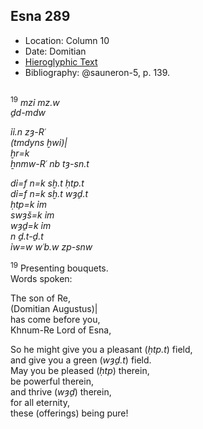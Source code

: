 ## Esna 289 {-}  
  
<style>  
  
  .col2 {  
    columns: 2 320px;         /* number of columns and width in pixels*/  
    -webkit-columns: 2 320px; /* chrome, safari */  
    -moz-columns: 2 320px;    /* firefox */  
    -webkit-column-break-inside: avoid;  
    -page-break-inside: avoid;  
    -break-inside: avoid;  
  }  
  
</style>  

- Location: Column 10
- Date: Domitian 
- [Hieroglyphic Text](https://www.ifao.egnet.net/uploads/publications/enligne/Temples-Esna003.pdf#page=245){target="_blank"}  
- Bibliography: @sauneron-5, p. 139.

<div class="col2">  

^19^ *mzỉ mz.w*  
*ḏd-mdw  *  
   
*ỉỉ.n zȝ-Rʿ  *  
*(tmdyns ḫwỉ)|  *  
*ḫr=k   *  
*ẖnmw-Rʿ nb tȝ-sn.t  *  
    
*dỉ=f n=k sḫ.t ḥtp.t  *  
*dỉ=f n=k sḫ.t wȝḏ.t  *  
*ḥtp=k ỉm  *  
*swȝš=k ỉm  *  
*wȝḏ=k ỉm  *  
*n ḏ.t-ḏ.t   *  
*ỉw=w wʿb.w zp-snw  *  

^19^ Presenting bouquets.  
Words spoken:  
  
The son of Re,  
(Domitian Augustus)|  
has come before you,  
Khnum-Re Lord of Esna,  
  
So he might give you a pleasant (*ḥtp.t*) field,  
and give you a green (*wȝḏ.t*) field.  
May you be pleased (*ḥtp*) therein,  
be powerful therein,  
and thrive (*wȝḏ*) therein,  
for all eternity,  
these (offerings) being pure!  

</div>